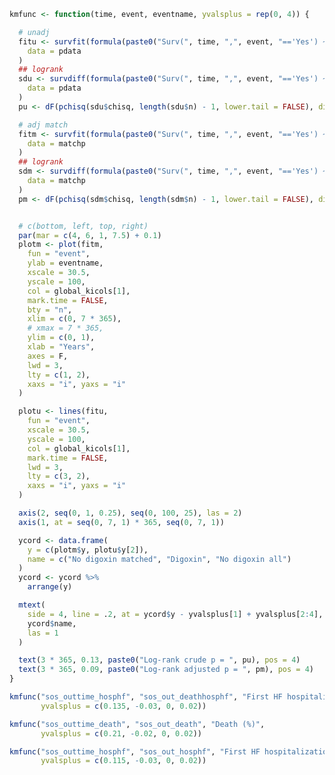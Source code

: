 ```r
kmfunc <- function(time, event, eventname, yvalsplus = rep(0, 4)) {

  # unadj
  fitu <- survfit(formula(paste0("Surv(", time, ",", event, "=='Yes') ~ ddr_digoxin")),
    data = pdata
  )
  ## logrank
  sdu <- survdiff(formula(paste0("Surv(", time, ",", event, "=='Yes') ~ ddr_digoxin")),
    data = pdata
  )
  pu <- dF(pchisq(sdu$chisq, length(sdu$n) - 1, lower.tail = FALSE), dig = 3, p = TRUE)

  # adj match
  fitm <- survfit(formula(paste0("Surv(", time, ",", event, "=='Yes') ~ ddr_digoxin")),
    data = matchp
  )
  ## logrank
  sdm <- survdiff(formula(paste0("Surv(", time, ",", event, "=='Yes') ~ ddr_digoxin")),
    data = matchp
  )
  pm <- dF(pchisq(sdm$chisq, length(sdm$n) - 1, lower.tail = FALSE), dig = 3, p = TRUE)


  # c(bottom, left, top, right)
  par(mar = c(4, 6, 1, 7.5) + 0.1)
  plotm <- plot(fitm,
    fun = "event",
    ylab = eventname,
    xscale = 30.5,
    yscale = 100,
    col = global_kicols[1],
    mark.time = FALSE,
    bty = "n",
    xlim = c(0, 7 * 365),
    # xmax = 7 * 365,
    ylim = c(0, 1),
    xlab = "Years",
    axes = F,
    lwd = 3,
    lty = c(1, 2),
    xaxs = "i", yaxs = "i"
  )

  plotu <- lines(fitu,
    fun = "event",
    xscale = 30.5,
    yscale = 100,
    col = global_kicols[1],
    mark.time = FALSE,
    lwd = 3,
    lty = c(3, 2),
    xaxs = "i", yaxs = "i"
  )

  axis(2, seq(0, 1, 0.25), seq(0, 100, 25), las = 2)
  axis(1, at = seq(0, 7, 1) * 365, seq(0, 7, 1))

  ycord <- data.frame(
    y = c(plotm$y, plotu$y[2]),
    name = c("No digoxin matched", "Digoxin", "No digoxin all")
  )
  ycord <- ycord %>%
    arrange(y)

  mtext(
    side = 4, line = .2, at = ycord$y - yvalsplus[1] + yvalsplus[2:4],
    ycord$name,
    las = 1
  )

  text(3 * 365, 0.13, paste0("Log-rank crude p = ", pu), pos = 4)
  text(3 * 365, 0.09, paste0("Log-rank adjusted p = ", pm), pos = 4)
}
```

```r
kmfunc("sos_outtime_hosphf", "sos_out_deathhosphf", "First HF hospitalization/death (%)",
       yvalsplus = c(0.135, -0.03, 0, 0.02))
```

```r
kmfunc("sos_outtime_death", "sos_out_death", "Death (%)",
       yvalsplus = c(0.21, -0.02, 0, 0.02))
```

```r
kmfunc("sos_outtime_hosphf", "sos_out_hosphf", "First HF hospitalization (%)",
       yvalsplus = c(0.115, -0.03, 0, 0.02))
```
